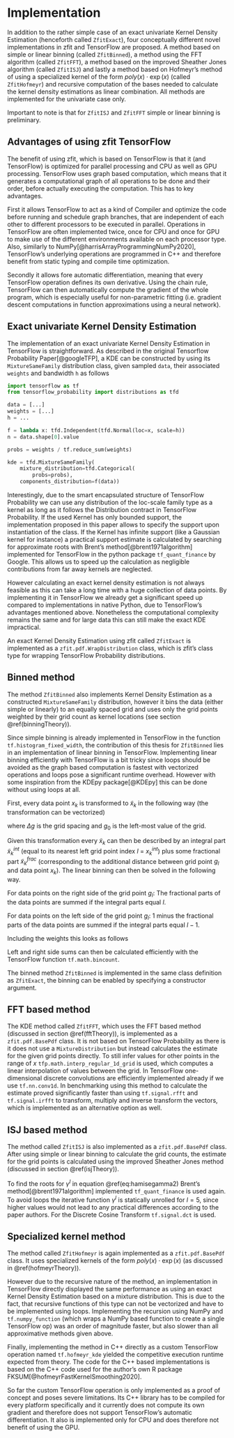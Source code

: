 # Implementation {#tensorflowImplementation}

In addition to the rather simple case of an exact univariate Kernel Density Estimation (henceforth called `ZfitExact`), four conceptually different novel implementations in zfit and TensorFlow are proposed. A method based on simple or linear binning (called `ZfitBinned`), a method using the FFT algorithm (called `ZfitFFT`), a method based on the improved Sheather Jones algorithm (called `ZfitISJ`) and lastly a method based on Hofmeyr's method of using a specialized kernel of the form $poly(x)\cdot\exp(x)$ (called `ZfitHofmeyr`) and recursive computation of the bases needed to calculate the kernel density estimations as linear combination. All methods are implemented for the univariate case only.

Important to note is that for `ZfitISJ` and `ZfitFFT` simple or linear binning is preliminary.

## Advantages of using zfit TensorFlow

The benefit of using zfit, which is based on TensorFlow is that it (and TensorFlow) is optimized for parallel processing and CPU as well as GPU processing. TensorFlow uses graph based computation, which means that it generates a computational graph of all operations to be done and their order, before actually executing the computation. This has to key advantages. 

First it allows TensorFlow to act as a kind of Compiler and optimize the code before running and schedule graph branches, that are independent of each other to different processors to be executed in parallel. Operations in TensorFlow are often implemented twice, once for CPU and once for GPU to make use of the different environments available on each processor type. Also, similarly to NumPy[@harrisArrayProgrammingNumPy2020], TensorFlow's underlying operations are programmed in C++ and therefore benefit from static typing and compile time optimization.

Secondly it allows fore automatic differentiation, meaning that every TensorFlow operation defines its own derivative. Using the chain rule, TensorFlow can then automatically compute the gradient of the whole program, which is especially useful for non-parametric fitting (i.e. gradient descent computations in function approximations using a neural network).


## Exact univariate Kernel Density Estimation

The implementation of an exact univariate Kernel Density Estimation in TensorFlow is straightforward. As described in the original Tensorflow Probability Paper[@googleTFP], a KDE can be constructed by using its `MixtureSameFamily` distribution class, given sampled `data`, their associated `weights` and bandwidth `h` as follows

```python
import tensorflow as tf
from tensorflow_probability import distributions as tfd

data = [...]
weights = [...]
h = ...

f = lambda x: tfd.Independent(tfd.Normal(loc=x, scale=h))
n = data.shape[0].value

probs = weights / tf.reduce_sum(weights)

kde = tfd.MixtureSameFamily(
    mixture_distribution=tfd.Categorical(
        probs=probs),
    components_distribution=f(data))
```

Interestingly, due to the smart encapsulated structure of TensorFlow Probability we can use any distribution of the loc-scale family type as a kernel as long as it follows the Distribution contract in TensorFlow Probability. If the used Kernel has only bounded support, the implementation proposed in this paper allows to specify the support upon instantiation of the class. If the Kernel has infinite support (like a Gaussian kernel for instance) a practical support estimate is calculated by searching for approximate roots with Brent's method[@brent1971algorithm] implemented for TensorFlow in the python package `tf_quant_finance` by Google. This allows us to speed up the calculation as negligible contributions from far away kernels are neglected.

However calculating an exact kernel density estimation is not always feasible as this can take a long time with a huge collection of data points. By implementing it in TensorFlow we already get a significant speed up compared to implementations in native Python, due to TensorFlow's advantages mentioned above. Nonetheless the computational complexity remains the same and for large data this can still make the exact KDE impractical.

An exact Kernel Density Estimation using zfit called `ZfitExact` is implemented as a `zfit.pdf.WrapDistribution` class, which is zfit's class type for wrapping TensorFlow Probability distributions.


## Binned method

The method `ZfitBinned` also implements Kernel Density Estimation as a constructed `MixtureSameFamily` distribution, however it bins the data (either simple or linearly) to an equally spaced grid and uses only the grid points weighted by their grid count as kernel locations (see section \@ref(binningTheory)).

Since simple binning is already implemented in TensorFlow in the function `tf.histogram_fixed_width`, the contribution of this thesis for `ZfitBinned` lies in an implementation of linear binning in TensorFlow. Implementing linear binning efficiently with TensorFlow is a bit tricky since loops should be avoided as the graph based computation is fastest with vectorized operations and loops pose a significant runtime overhead. However with some inspiration from the KDEpy package[@KDEpy] this can be done without using loops at all. 

First, every data point $x_k$ is transformed to $\tilde{x}_k$ in the following way (the transformation can be vectorized)

\begin{equation}
\tilde{x}_k = \frac{x_k - g_0}{\Delta g}
(\#eq:linbintransform)
\end{equation}

where $\Delta g$ is the grid spacing and $g_0$ is the left-most value of the grid.

Given this transformation every $\tilde{x}_k$ can then be described by an integral part $\tilde{x}^{int}_k$ (equal to its nearest left grid point index $l$ = $x^{int}_k$) plus some fractional part $\tilde{x}^{frac}_k$ (corresponding to the additional distance between grid point $g_l$ and data point $x_k$). The linear binning can then be solved in the following way.

For data points on the right side of the grid point $g_l$: The fractional parts of the data points are summed if the integral parts equal $l$. 

For data points on the left side of the grid point $g_l$: $1$ minus the fractional parts of the data points are summed if the integral parts equal $l-1$.

Including the weights this looks as follows

\begin{equation}
c_l = c(g_l) = \sum_{\substack{\tilde{x}^{frac}_k  \in \tilde{X}^{frac}\\l = \tilde{x}^{int}_k}} \tilde{x}^{frac}_k \cdot w_k + \sum_{\substack{\tilde{x}^{frac}_k  \in \tilde{X}^{frac}\\l = \tilde{x}^{int}_k + 1}} (1-\tilde{x}^{frac}_k) \cdot w_k
(\#eq:linbinnoloop)
\end{equation}


Left and right side sums can then be calculated efficiently with the TensorFlow function `tf.math.bincount`.

The binned method `ZfitBinned` is implemented in the same class definition as `ZfitExact`, the binning can be enabled by specifying a constructor argument.


## FFT based method

The KDE method called `ZfitFFT`, which uses the FFT based method (discussed in section \@ref(fftTheory)), is implemented as a `zfit.pdf.BasePdf` class. It is not based on TensorFlow Probability as there is it does not use a `MixtureDistribution` but instead calculates the estimate for the given grid points directly. To still infer values for other points in the range of $x$ `tfp.math.interp_regular_1d_grid` is used, which computes a linear interpolation of values between the grid. In TensorFlow one-dimensional discrete convolutions are efficiently implemented already if we use `tf.nn.conv1d`. In benchmarking using this method to calculate the estimate proved significantly faster than using `tf.signal.rfft` and `tf.signal.irfft` to transform, multiply and inverse transform the vectors, which is implemented as an alternative option as well.


## ISJ based method

The method called `ZfitISJ` is also implemented as a `zfit.pdf.BasePdf` class. After using simple or linear binning to calculate the grid counts, the estimate for the grid points is calculated using the improved Sheather Jones method (discussed in section \@ref(isjTheory)).


To find the roots for $\gamma^l$ in equation \@ref(eq:hamisegamma2) Brent's method[@brent1971algorithm] implemented `tf_quant_finance` is used again. To avoid loops the iterative function $\gamma^l$ is statically unrolled for $l = 5$, since higher values would not lead to any practical differences according to the paper authors. For the Discrete Cosine Transform `tf.signal.dct` is used.


## Specialized kernel method

The method called `ZfitHofmeyr` is again implemented as a `zfit.pdf.BasePdf` class. It uses specialized kernels of the form $poly(x)\cdot\exp(x)$ (as discussed in \@ref(hofmeyrTheory)).

However due to the recursive nature of the method, an implementation in TensorFlow directly displayed the same performance as using an exact Kernel Density Estimation based on a mixture distribution. This is due to the fact, that recursive functions of this type can not be vectorized and have to be implemented using loops. Implementing the recursion using NumPy and `tf.numpy_function` (which wraps a NumPy based function to create a single TensorFlow op) was an order of magnitude faster, but also slower than all approximative methods given above.

Finally, implementing the method in C++ directly as a custom TensorFlow operation named `tf.hofmeyr_kde` yielded the competitive execution runtime expected from theory. The code for the C++ based implementations is based on the C++ code used for the author's own R package FKSUM[@hofmeyrFastKernelSmoothing2020]. 

So far the custom TensorFlow operation is only implemented as a proof of concept and poses severe limitations. Its C++ library has to be compiled for every platform specifically and it currently does not compute its own gradient and therefore does not support TensorFlow's automatic differentiation. It also is implemented only for CPU and does therefore not benefit of using the GPU.
